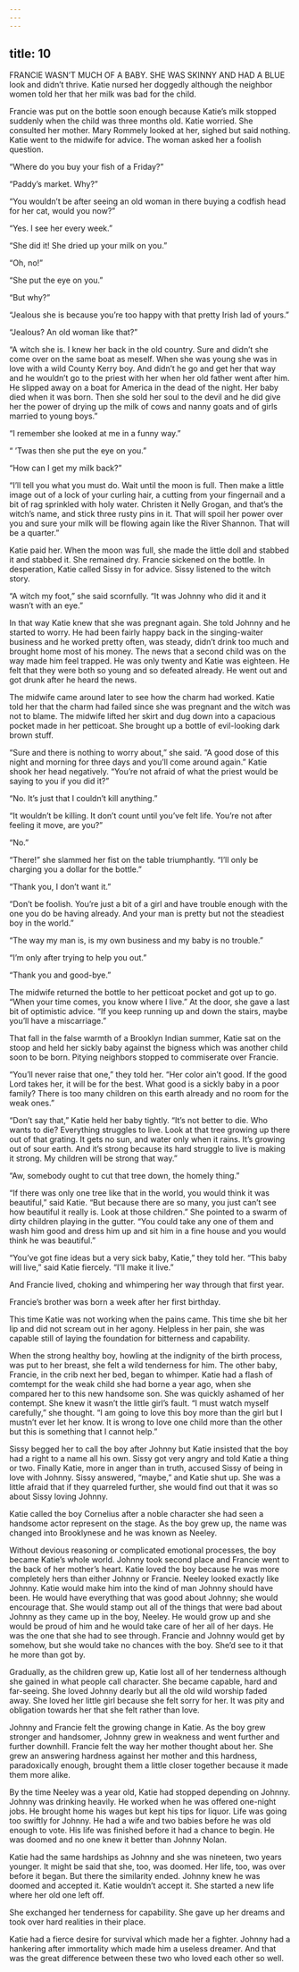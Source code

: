 ```yaml
---
---
---
```

title: 10
---






FRANCIE WASN’T MUCH OF A BABY. SHE WAS SKINNY AND HAD A BLUE look and didn’t thrive. Katie nursed her doggedly although the neighbor women told her that her milk was bad for the child.

Francie was put on the bottle soon enough because Katie’s milk stopped suddenly when the child was three months old. Katie worried. She consulted her mother. Mary Rommely looked at her, sighed but said nothing. Katie went to the midwife for advice. The woman asked her a foolish question.

“Where do you buy your fish of a Friday?”

“Paddy’s market. Why?”

“You wouldn’t be after seeing an old woman in there buying a codfish head for her cat, would you now?”

“Yes. I see her every week.”

“She did it! She dried up your milk on you.”

“Oh, no!”

“She put the eye on you.”

“But why?”

“Jealous she is because you’re too happy with that pretty Irish lad of yours.”

“Jealous? An old woman like that?”

“A witch she is. I knew her back in the old country. Sure and didn’t she come over on the same boat as meself. When she was young she was in love with a wild County Kerry boy. And didn’t he go and get her that way and he wouldn’t go to the priest with her when her old father went after him. He slipped away on a boat for America in the dead of the night. Her baby died when it was born. Then she sold her soul to the devil and he did give her the power of drying up the milk of cows and nanny goats and of girls married to young boys.”

“I remember she looked at me in a funny way.”

“ ’Twas then she put the eye on you.”

“How can I get my milk back?”

“I’ll tell you what you must do. Wait until the moon is full. Then make a little image out of a lock of your curling hair, a cutting from your fingernail and a bit of rag sprinkled with holy water. Christen it Nelly Grogan, and that’s the witch’s name, and stick three rusty pins in it. That will spoil her power over you and sure your milk will be flowing again like the River Shannon. That will be a quarter.”

Katie paid her. When the moon was full, she made the little doll and stabbed it and stabbed it. She remained dry. Francie sickened on the bottle. In desperation, Katie called Sissy in for advice. Sissy listened to the witch story.

“A witch my foot,” she said scornfully. “It was Johnny who did it and it wasn’t with an eye.”

In that way Katie knew that she was pregnant again. She told Johnny and he started to worry. He had been fairly happy back in the singing-waiter business and he worked pretty often, was steady, didn’t drink too much and brought home most of his money. The news that a second child was on the way made him feel trapped. He was only twenty and Katie was eighteen. He felt that they were both so young and so defeated already. He went out and got drunk after he heard the news.

The midwife came around later to see how the charm had worked. Katie told her that the charm had failed since she was pregnant and the witch was not to blame. The midwife lifted her skirt and dug down into a capacious pocket made in her petticoat. She brought up a bottle of evil-looking dark brown stuff.

“Sure and there is nothing to worry about,” she said. “A good dose of this night and morning for three days and you’ll come around again.” Katie shook her head negatively. “You’re not afraid of what the priest would be saying to you if you did it?”

“No. It’s just that I couldn’t kill anything.”

“It wouldn’t be killing. It don’t count until you’ve felt life. You’re not after feeling it move, are you?”

“No.”

“There!” she slammed her fist on the table triumphantly. “I’ll only be charging you a dollar for the bottle.”

“Thank you, I don’t want it.”

“Don’t be foolish. You’re just a bit of a girl and have trouble enough with the one you do be having already. And your man is pretty but not the steadiest boy in the world.”

“The way my man is, is my own business and my baby is no trouble.”

“I’m only after trying to help you out.”

“Thank you and good-bye.”

The midwife returned the bottle to her petticoat pocket and got up to go. “When your time comes, you know where I live.” At the door, she gave a last bit of optimistic advice. “If you keep running up and down the stairs, maybe you’ll have a miscarriage.”

That fall in the false warmth of a Brooklyn Indian summer, Katie sat on the stoop and held her sickly baby against the bigness which was another child soon to be born. Pitying neighbors stopped to commiserate over Francie.

“You’ll never raise that one,” they told her. “Her color ain’t good. If the good Lord takes her, it will be for the best. What good is a sickly baby in a poor family? There is too many children on this earth already and no room for the weak ones.”

“Don’t say that,” Katie held her baby tightly. “It’s not better to die. Who wants to die? Everything struggles to live. Look at that tree growing up there out of that grating. It gets no sun, and water only when it rains. It’s growing out of sour earth. And it’s strong because its hard struggle to live is making it strong. My children will be strong that way.”

“Aw, somebody ought to cut that tree down, the homely thing.”

“If there was only one tree like that in the world, you would think it was beautiful,” said Katie. “But because there are so many, you just can’t see how beautiful it really is. Look at those children.” She pointed to a swarm of dirty children playing in the gutter. “You could take any one of them and wash him good and dress him up and sit him in a fine house and you would think he was beautiful.”

“You’ve got fine ideas but a very sick baby, Katie,” they told her. “This baby will live,” said Katie fiercely. “I’ll make it live.”

And Francie lived, choking and whimpering her way through that first year.

Francie’s brother was born a week after her first birthday.

This time Katie was not working when the pains came. This time she bit her lip and did not scream out in her agony. Helpless in her pain, she was capable still of laying the foundation for bitterness and capability.

When the strong healthy boy, howling at the indignity of the birth process, was put to her breast, she felt a wild tenderness for him. The other baby, Francie, in the crib next her bed, began to whimper. Katie had a flash of comtempt for the weak child she had borne a year ago, when she compared her to this new handsome son. She was quickly ashamed of her contempt. She knew it wasn’t the little girl’s fault. “I must watch myself carefully,” she thought. “I am going to love this boy more than the girl but I mustn’t ever let her know. It is wrong to love one child more than the other but this is something that I cannot help.”

Sissy begged her to call the boy after Johnny but Katie insisted that the boy had a right to a name all his own. Sissy got very angry and told Katie a thing or two. Finally Katie, more in anger than in truth, accused Sissy of being in love with Johnny. Sissy answered, “maybe,” and Katie shut up. She was a little afraid that if they quarreled further, she would find out that it was so about Sissy loving Johnny.

Katie called the boy Cornelius after a noble character she had seen a handsome actor represent on the stage. As the boy grew up, the name was changed into Brooklynese and he was known as Neeley.

Without devious reasoning or complicated emotional processes, the boy became Katie’s whole world. Johnny took second place and Francie went to the back of her mother’s heart. Katie loved the boy because he was more completely hers than either Johnny or Francie. Neeley looked exactly like Johnny. Katie would make him into the kind of man Johnny should have been. He would have everything that was good about Johnny; she would encourage that. She would stamp out all of the things that were bad about Johnny as they came up in the boy, Neeley. He would grow up and she would be proud of him and he would take care of her all of her days. He was the one that she had to see through. Francie and Johnny would get by somehow, but she would take no chances with the boy. She’d see to it that he more than got by.

Gradually, as the children grew up, Katie lost all of her tenderness although she gained in what people call character. She became capable, hard and far-seeing. She loved Johnny dearly but all the old wild worship faded away. She loved her little girl because she felt sorry for her. It was pity and obligation towards her that she felt rather than love.

Johnny and Francie felt the growing change in Katie. As the boy grew stronger and handsomer, Johnny grew in weakness and went further and further downhill. Francie felt the way her mother thought about her. She grew an answering hardness against her mother and this hardness, paradoxically enough, brought them a little closer together because it made them more alike.

By the time Neeley was a year old, Katie had stopped depending on Johnny. Johnny was drinking heavily. He worked when he was offered one-night jobs. He brought home his wages but kept his tips for liquor. Life was going too swiftly for Johnny. He had a wife and two babies before he was old enough to vote. His life was finished before it had a chance to begin. He was doomed and no one knew it better than Johnny Nolan.

Katie had the same hardships as Johnny and she was nineteen, two years younger. It might be said that she, too, was doomed. Her life, too, was over before it began. But there the similarity ended. Johnny knew he was doomed and accepted it. Katie wouldn’t accept it. She started a new life where her old one left off.

She exchanged her tenderness for capability. She gave up her dreams and took over hard realities in their place.

Katie had a fierce desire for survival which made her a fighter. Johnny had a hankering after immortality which made him a useless dreamer. And that was the great difference between these two who loved each other so well.